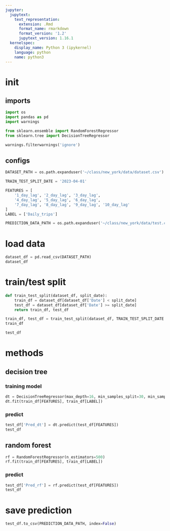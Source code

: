 ```yaml
---
jupyter:
  jupytext:
    text_representation:
      extension: .Rmd
      format_name: rmarkdown
      format_version: '1.2'
      jupytext_version: 1.16.1
  kernelspec:
    display_name: Python 3 (ipykernel)
    language: python
    name: python3
---
```


# init


## imports

```python
import os
import pandas as pd
import warnings

from sklearn.ensemble import RandomForestRegressor
from sklearn.tree import DecisionTreeRegressor

warnings.filterwarnings('ignore')
```

## configs

```python
DATASET_PATH = os.path.expanduser('~/class/new_york/data/dataset.csv')

TRAIN_TEST_SPLIT_DATE = '2023-04-01'

FEATURES = [
    '1_day_lag', '2_day_lag', '3_day_lag', 
    '4_day_lag', '5_day_lag', '6_day_lag',	
    '7_day_lag', '8_day_lag', '9_day_lag', '10_day_lag'
]
LABEL = ['Daily_trips']

PREDICTION_DATA_PATH = os.path.expanduser('~/class/new_york/data/test.csv')
```

# load data

```python
dataset_df = pd.read_csv(DATASET_PATH)
dataset_df
```

# train/test split

```python
def train_test_split(dataset_df, split_date):
    train_df = dataset_df[dataset_df['Date'] < split_date]
    test_df = dataset_df[dataset_df['Date'] >= split_date]
    return train_df, test_df

train_df, test_df = train_test_split(dataset_df, TRAIN_TEST_SPLIT_DATE )
train_df
```

```python
test_df
```

# methods


## decision tree


### training model

```python
dt = DecisionTreeRegressor(max_depth=16, min_samples_split=30, min_samples_leaf=40)
dt.fit(train_df[FEATURES], train_df[LABEL])
```

### predict

```python
test_df['Pred_dt'] = dt.predict(test_df[FEATURES])
test_df
```

## random forest

```python
rf = RandomForestRegressor(n_estimators=500)
rf.fit(train_df[FEATURES], train_df[LABEL])
```

### predict

```python
test_df['Pred_rf'] = rf.predict(test_df[FEATURES])
test_df
```

# save prediction

```python
test_df.to_csv(PREDICTION_DATA_PATH, index=False)
```
